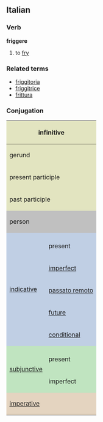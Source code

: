 ==Italian==
===Verb===
'''friggere'''

# to [[fry]]

===Related terms===
*[[friggitoria]]
*[[friggitrice]]
*[[frittura]]

===Conjugation===

<center>
{| style="background:#F0F0F0"

|-
! colspan="3" style="background:#e2e4c0" | infinitive
| colspan="5" | friggere

|-
! colspan="3" style="background:#e2e4c0" | gerund
| colspan="5" | friggendo

|-
! colspan="3" style="background:#e2e4c0" | present participle
| colspan="5" | [[friggente]]

|-
! colspan="3" style="background:#e2e4c0" | past participle
| colspan="5" | [[fritto]]

|-
! colspan="2" rowspan="2" style="background:#C0C0C0" | person
! colspan="3" style="background:#C0C0C0" | singular
! colspan="3" style="background:#C0C0C0" | plural

|-
! style="background:#C0C0C0;width:12.5%" | first
! style="background:#C0C0C0;width:12.5%" | second
! style="background:#C0C0C0;width:12.5%" | third
! style="background:#C0C0C0;width:12.5%" | first
! style="background:#C0C0C0;width:12.5%" | second
! style="background:#C0C0C0;width:12.5%" | third

|-
! rowspan="6" style="background:#c0cfe4" | [[indicative]]

! style="background:#c0cfe4" colspan="1" | 
! style="background:#c0cfe4" | io
! style="background:#c0cfe4" | tu
! style="background:#c0cfe4" | lui/lei
! style="background:#c0cfe4" | noi
! style="background:#c0cfe4" | voi
! style="background:#c0cfe4" | loro

|-
! style="height:3em;background:#c0cfe4" | present
| friggo
| friggi
| frigge
| friggiamo
| friggete
| friggono

|-
! style="height:3em;background:#c0cfe4" | [[imperfect]]
| friggevo
| friggevi
| friggeva
| friggevamo
| friggevate
| friggevano

|-
! style="height:3em;background:#c0cfe4" | [[passato remoto]]
| frissi
| friggesti
| frisse
| friggemmo
| friggeste
| frissero

|-
! style="height:3em;background:#c0cfe4" | [[future]]
| friggerò
| friggerai
| friggerà
| friggeremo
| friggerete
| friggeranno

|-
! style="height:3em;background:#c0cfe4" | [[conditional]]
| friggerei
| friggeresti
| friggerebbe
| friggeremmo
| friggereste
| friggerebbero

|-
! rowspan="3" style="background:#c0e4c0" |[[subjunctive]]
! style="background:#c0e4c0" | 
! style="background:#c0e4c0" | che io
! style="background:#c0e4c0" | che tu
! style="background:#c0e4c0" | che lui/che lei
! style="background:#c0e4c0" | che noi
! style="background:#c0e4c0" | che voi
! style="background:#c0e4c0" | che loro

|-
! style="height:3em;background:#c0e4c0" | present
| frigga
| frigga
| frigga
| friggiamo
| friggiate
| friggano

|-
! style="height:3em;background:#c0e4c0" rowspan="1" | imperfect
| friggessi
| friggessi
| friggesse
| friggessimo
| friggeste
| friggessero

|-
! colspan="2" rowspan="2" style="height:3em;background:#e4d4c0" | [[imperative]]
! style="background:#e4d4c0" | -
! style="background:#e4d4c0" | tu
! style="background:#e4d4c0" | lui/lei
! style="background:#e4d4c0" | noi
! style="background:#e4d4c0" | voi
! style="background:#e4d4c0" | loro

|-
|
| friggi
| frigga
| friggiamo
| friggete
| friggano

|}
</center>